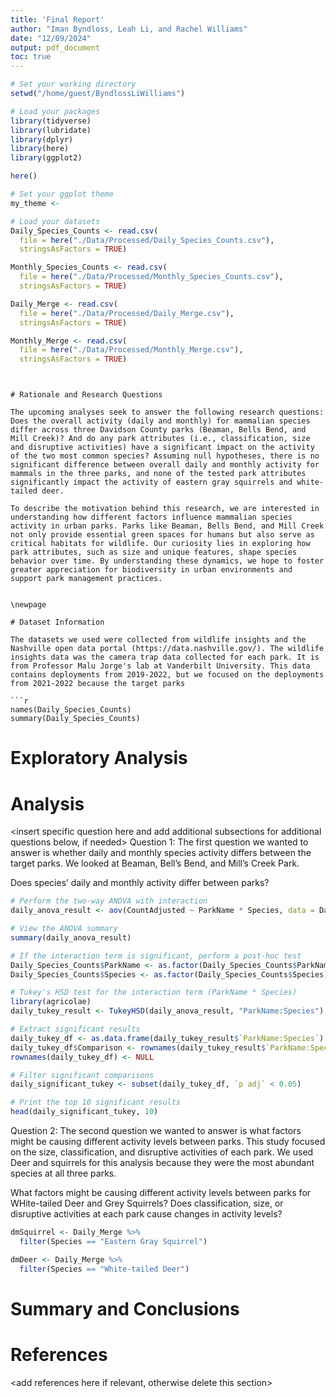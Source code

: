 ```yaml
---
title: 'Final Report'
author: "Iman Byndloss, Leah Li, and Rachel Williams" 
date: "12/09/2024"
output: pdf_document
toc: true
---
```

\tableofcontents 
\newpage
\listoftables 
\newpage
\listoffigures 
\newpage

```r
# Set your working directory
setwd("/home/guest/ByndlossLiWilliams")

# Load your packages
library(tidyverse)
library(lubridate)
library(dplyr)
library(here)
library(ggplot2)

here()

# Set your ggplot theme
my_theme <- 

# Load your datasets
Daily_Species_Counts <- read.csv(
  file = here("./Data/Processed/Daily_Species_Counts.csv"),
  stringsAsFactors = TRUE) 

Monthly_Species_Counts <- read.csv(
  file = here("./Data/Processed/Monthly_Species_Counts.csv"),
  stringsAsFactors = TRUE) 

Daily_Merge <- read.csv(
  file = here("./Data/Processed/Daily_Merge.csv"),
  stringsAsFactors = TRUE) 

Monthly_Merge <- read.csv(
  file = here("./Data/Processed/Monthly_Merge.csv"),
  stringsAsFactors = TRUE) 
```

```


# Rationale and Research Questions

The upcoming analyses seek to answer the following research questions: Does the overall activity (daily and monthly) for mammalian species differ across three Davidson County parks (Beaman, Bells Bend, and Mill Creek)? And do any park attributes (i.e., classification, size and disruptive activities) have a significant impact on the activity of the two most common species? Assuming null hypotheses, there is no significant difference between overall daily and monthly activity for mammals in the three parks, and none of the tested park attributes significantly impact the activity of eastern gray squirrels and white-tailed deer. 

To describe the motivation behind this research, we are interested in understanding how different factors influence mammalian species activity in urban parks. Parks like Beaman, Bells Bend, and Mill Creek not only provide essential green spaces for humans but also serve as critical habitats for wildlife. Our curiosity lies in exploring how park attributes, such as size and unique features, shape species behavior over time. By understanding these dynamics, we hope to foster greater appreciation for biodiversity in urban environments and support park management practices. 


\newpage

# Dataset Information

The datasets we used were collected from wildlife insights and the Nashville open data portal (https://data.nashville.gov/). The wildlife insights data was the camera trap data collected for each park. It is from Professor Malu Jorge's lab at Vanderbilt University. This data contains deployments from 2019-2022, but we focused on the deployments from 2021-2022 because the target parks 

```r
names(Daily_Species_Counts)
summary(Daily_Species_Counts)
```

\newpage

# Exploratory Analysis 



\newpage

# Analysis


<insert specific question here and add additional subsections for additional questions below, if needed>
Question 1: The first question we wanted to answer is whether daily and monthly species activity differs between the target parks. We looked at Beaman, Bell's Bend, and Mill's Creek Park.

Does species' daily and monthly activity differ between parks?  

```r
# Perform the two-way ANOVA with interaction
daily_anova_result <- aov(CountAdjusted ~ ParkName * Species, data = Daily_Species_Counts)

# View the ANOVA summary
summary(daily_anova_result)
```

```r
# If the interaction term is significant, perform a post-hoc test
Daily_Species_Counts$ParkName <- as.factor(Daily_Species_Counts$ParkName)
Daily_Species_Counts$Species <- as.factor(Daily_Species_Counts$Species)

# Tukey's HSD test for the interaction term (ParkName * Species)
library(agricolae)
daily_tukey_result <- TukeyHSD(daily_anova_result, "ParkName:Species")

# Extract significant results
daily_tukey_df <- as.data.frame(daily_tukey_result$`ParkName:Species`)
daily_tukey_df$Comparison <- rownames(daily_tukey_result$`ParkName:Species`)
rownames(daily_tukey_df) <- NULL

# Filter significant comparisons
daily_significant_tukey <- subset(daily_tukey_df, `p adj` < 0.05)

# Print the top 10 significant results
head(daily_significant_tukey, 10)
```
Question 2: The second question we wanted to answer is what factors might be causing different activity levels between parks. This study focused on the size, classification, and disruptive activities of each park. We used Deer and squirrels for this analysis because they were the most abundant species at all three parks. 

What factors might be causing different activity levels between parks for WHite-tailed Deer and Grey Squirrels? Does classification, size, or disruptive activities at each park cause changes in activity levels?

```r
dmSquirrel <- Daily_Merge %>% 
  filter(Species == "Eastern Gray Squirrel")

dmDeer <- Daily_Merge %>% 
  filter(Species == "White-tailed Deer") 
```


\newpage

# Summary and Conclusions


\newpage

# References
<add references here if relevant, otherwise delete this section>